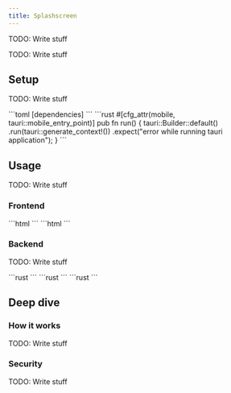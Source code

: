 ```yaml
---
title: Splashscreen
---
```



TODO: Write stuff

<Demo>
TODO: Write stuff
</Demo>

## Setup

TODO: Write stuff

<Tabs>
    <TabItem label="Cargo.toml">
    ```toml
    [dependencies]
    ```
    </TabItem>
    <TabItem label="lib.rs">
    ```rust
    #[cfg_attr(mobile, tauri::mobile_entry_point)]
    pub fn run() {
        tauri::Builder::default()
            .run(tauri::generate_context!())
            .expect("error while running tauri application");
    }
    ```
    </TabItem>
</Tabs>


## Usage

TODO: Write stuff

### Frontend

<Tabs>
    <TabItem label="Vanilla">
    ```html
    ```
    </TabItem>
    <TabItem label="Astro">
    ```html
    ```
    </TabItem>
</Tabs>

### Backend

TODO: Write stuff

<Tabs>
    <TabItem label="Command">
    ```rust
    ```
    </TabItem>
    <TabItem label="Window event">
    ```rust
    ```
    </TabItem>
    <TabItem label="Setup function">
    ```rust
    ```
    </TabItem>
</Tabs>

## Deep dive

### How it works

TODO: Write stuff

### Security

TODO: Write stuff
